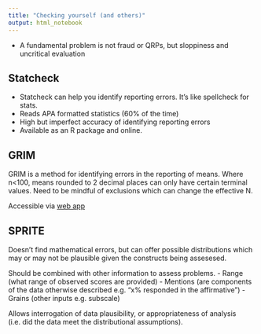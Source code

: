 ```yaml
---
title: "Checking yourself (and others)"
output: html_notebook
---
```


- A fundamental problem is not fraud or QRPs, but sloppiness and uncritical evaluation

## Statcheck
- Statcheck can help you identify reporting errors. It's like spellcheck for stats.
- Reads APA formatted statistics (60% of the time)
- High but imperfect accuracy of identifying reporting errors
- Available as an R package and online. 

## GRIM
GRIM is a method for identifying errors in the reporting of means. Where n<100, means rounded to 2 decimal places can only have certain terminal values. 
Need to be mindful of exclusions which can change the effective N. 

Accessible via [web app](nickbrown.fr/GRIM)

## SPRITE

Doesn't find mathematical errors, but can offer possible distributions which may or may not be plausible given the constructs being assesesed.

Should be combined with other information to assess problems.
 - Range (what range of observed scores are provided)
 - Mentions (are components of the data otherwise described e.g. "x% responded in the affirmative")
 - Grains (other inputs e.g. subscale)
 
Allows interrogation of data plausibility, or appropriateness of analysis (i.e. did the data meet the distributional assumptions).